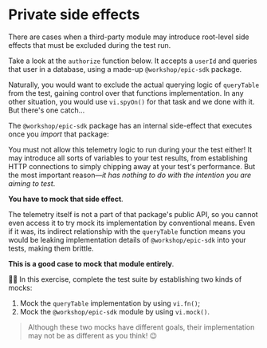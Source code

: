 # Private side effects

There are cases when a third-party module may introduce root-level side effects that must be excluded during the test run.

Take a look at the `authorize` function below. It accepts a `userId` and queries that user in a database, using a made-up `@workshop/epic-sdk` package.

<CodeFile file="authorize.ts" highlight="1,12" />

Naturally, you would want to exclude the actual querying logic of `queryTable` from the test, gaining control over that functions implementation. In any other situation, you would use `vi.spyOn()` for that task and we done with it. But there's one catch...

The `@workshop/epic-sdk` package has an internal side-effect that executes once you _import_ that package:

<CodeFile file="@workshop/epic-sdk/index.ts" highlight="3,4,10" />

You must not allow this telemetry logic to run during your the test either! It may introduce all sorts of variables to your test results, from establishing HTTP connections to simply chipping away at your test's performance. But the most important reason—_it has nothing to do with the intention you are aiming to test_.

**You have to mock that side effect**.

The telemetry itself is not a part of that package's public API, so you cannot even access it to try mock its implementation by conventional means. Even if it was, its indirect relationship with the `queryTable` function means you would be leaking implementation details of `@workshop/epic-sdk` into your tests, making them brittle.

**This is a good case to mock that module entirely**.

👨‍💼 In this exercise, complete the <InlineFile file="authorize.test.ts" /> test suite by establishing two kinds of mocks:

1. Mock the `queryTable` implementation by using `vi.fn()`;
1. Mock the `@workshop/epic-sdk` module by using `vi.mock()`.

> Although these two mocks have different goals, their implementation may not be as different as you think! :wink:
